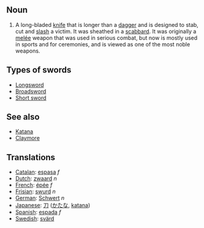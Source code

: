 ==Noun==

#A long-bladed [[knife]] that is longer than a [[dagger]] and is designed to stab, cut and [[slash]] a victim.  It was sheathed in a [[scabbard]].  It was originally a [[melée]] weapon that was used in serious combat, but now is mostly used in sports and for ceremonies, and is viewed as one of the most noble weapons.

==Types of swords==
*[[Longsword]]
*[[Broadsword]]
*[[Short sword]]

==See also==
*[[Katana]]
*[[Claymore]]

==Translations==
*[[Catalan]]: [[espasa]] ''f''
*[[Dutch]]: [[zwaard]] ''n''
*[[French]]: [[épée]] ''f''
*[[Frisian]]: [[swurd]] ''n''
*[[German]]: [[Schwert]] ''n''
*[[Japanese]]: [[刀]] ([[かたな]], [[katana]])
*[[Spanish]]: [[espada]] ''f''
*[[Swedish]]: [[svärd]]